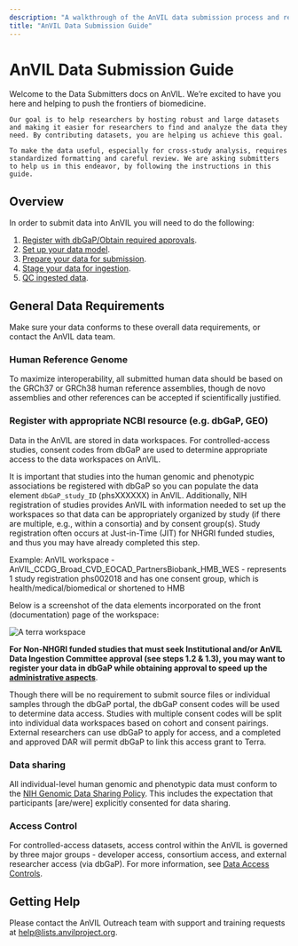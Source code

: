 ```yaml
---
description: "A walkthrough of the AnVIL data submission process and requirements."
title: "AnVIL Data Submission Guide"
---
```


# AnVIL Data Submission Guide

<Alert icon={false} severity="info">
  <div>
    Welcome to the Data Submitters docs on AnVIL. We’re excited to have you here and helping to push the frontiers of biomedicine.

    Our goal is to help researchers by hosting robust and large datasets and making it easier for researchers to find and analyze the data they need. By contributing datasets, you are helping us achieve this goal.

    To make the data useful, especially for cross-study analysis, requires standardized formatting and careful review. We are asking submitters to help us in this endeavor, by following the instructions in this guide.
  </div>
</Alert>

## Overview

In order to submit data into AnVIL you will need to do the following:

1. [Register with dbGaP/Obtain required approvals](/learn/data-submitters/submission-guide/data-approval-process).
1. [Set up your data model](/learn/data-submitters/submission-guide/set-up-a-data-model).
1. [Prepare your data for submission](/learn/data-submitters/submission-guide/prepare-for-submission).
1. [Stage your data for ingestion](/learn/data-submitters/submission-guide/ingesting-data).
1. [QC ingested data](/learn/data-submitters/submission-guide/qc-data).

## General Data Requirements

Make sure your data conforms to these overall data requirements, or contact the AnVIL data team.

### Human Reference Genome

To maximize interoperability, all submitted human data should be based on the GRCh37 or GRCh38 human reference assemblies, though de novo assemblies and other references can be accepted if scientifically justified.

### Register with appropriate NCBI resource (e.g. dbGaP, GEO)

Data in the AnVIL are stored in data workspaces. For controlled-access studies, consent codes from dbGaP are used to determine appropriate access to the data workspaces on AnVIL.

It is important that studies into the human genomic and phenotypic associations be registered with dbGaP so you can populate the data element `dbGaP_study_ID` (phsXXXXXX) in AnVIL. Additionally, NIH registration of studies provides AnVIL with information needed to set up the workspaces so that data can be appropriately organized by study (if there are multiple, e.g., within a consortia) and by consent group(s). Study registration often occurs at Just-in-Time (JIT) for NHGRI funded studies, and thus you may have already completed this step.

Example: AnVIL workspace - AnVIL_CCDG_Broad_CVD_EOCAD_PartnersBiobank_HMB_WES - represents 1 study registration phs002018 and has one consent group, which is health/medical/biomedical or shortened to HMB

Below is a screenshot of the data elements incorporated on the front (documentation) page of the workspace:

![A terra workspace](/consortia/learn/data-submitters/terra-workspace.png)

**For Non-NHGRI funded studies that must seek Institutional and/or AnVIL Data Ingestion Committee approval (see steps 1.2 & 1.3), you may want to register your data in dbGaP while obtaining approval to speed up the [administrative aspects](/learn/data-submitters/submission-guide/data-approval-process)**.

Though there will be no requirement to submit source files or individual samples through the dbGaP portal, the dbGaP consent codes will be used to determine data access. Studies with multiple consent codes will be split into individual data workspaces based on cohort and consent pairings. External researchers can use dbGaP to apply for access, and a completed and approved DAR will permit dbGaP to link this access grant to Terra.

### Data sharing

All individual-level human genomic and phenotypic data must conform to the [NIH Genomic Data Sharing Policy](https://www.genome.gov/about-nhgri/Policies-Guidance/Genomic-Data-Sharing). This includes the expectation that participants [are/were] explicitly consented for data sharing.

### Access Control

For controlled-access datasets, access control within the AnVIL is governed by three major groups - developer access, consortium access, and external researcher access (via dbGaP). For more information, see [Data Access Controls](/learn/accessing-data/data-access-controls).

## Getting Help

Please contact the AnVIL Outreach team with support and training requests at [help@lists.anvilproject.org]({anvilHelp}).
